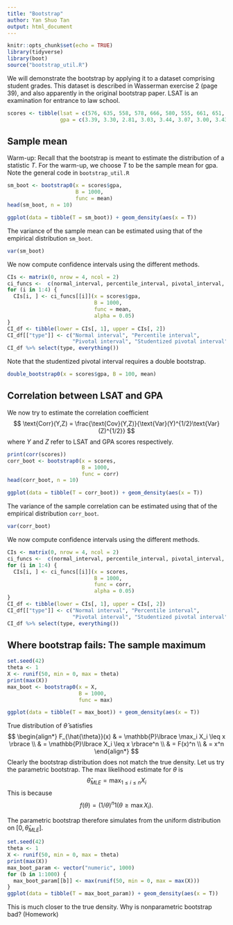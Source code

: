 ```yaml
---
title: "Bootstrap"
author: Yan Shuo Tan
output: html_document
---
```


```r
knitr::opts_chunk$set(echo = TRUE)
library(tidyverse)
library(boot)
source("bootstrap_util.R")
```

We will demonstrate the bootstrap by applying it to a dataset comprising student grades. This dataset is described in Wasserman exercise 2 (page 39), and also apparently in the original bootstrap paper.
LSAT is an examination for entrance to law school.

```r
scores <- tibble(lsat = c(576, 635, 558, 578, 666, 580, 555, 661, 651, 605, 653, 575, 545, 572, 594),
                 gpa = c(3.39, 3.30, 2.81, 3.03, 3.44, 3.07, 3.00, 3.43, 3.36, 3.13, 3.12, 2.74, 2.76, 2.88, 3.96))
```

## Sample mean

Warm-up: Recall that the bootstrap is meant to estimate the distribution of a statistic $T$. For the warm-up, we choose $T$ to be the sample mean for gpa. Note the general code in `bootstrap_util.R`

```r
sm_boot <- bootstrap0(x = scores$gpa, 
                      B = 1000,
                      func = mean)
head(sm_boot, n = 10)
```

```r
ggplot(data = tibble(T = sm_boot)) + geom_density(aes(x = T))
```

The variance of the sample mean can be estimated using that of the empirical distribution `sm_boot`.

```r
var(sm_boot)
```

We now compute confidence intervals using the different methods.

```r
CIs <- matrix(0, nrow = 4, ncol = 2)
ci_funcs <-  c(normal_interval, percentile_interval, pivotal_interval, studentized_pivotal_interval)
for (i in 1:4) {
  CIs[i, ] <- ci_funcs[[i]](x = scores$gpa, 
                            B = 1000, 
                            func = mean, 
                            alpha = 0.05)
}
CI_df <- tibble(lower = CIs[, 1], upper = CIs[, 2])
CI_df[["type"]] <- c("Normal interval", "Percentile interval",
                     "Pivotal interval", "Studentized pivotal interval")
CI_df %>% select(type, everything())
```

Note that the studentized pivotal interval requires a double bootstrap.

```r
double_bootstrap0(x = scores$gpa, B = 100, mean)
```

## Correlation between LSAT and GPA

We now try to estimate the correlation coefficient
$$
\text{Corr}(Y,Z) = \frac{\text{Cov}(Y,Z)}{\text{Var}(Y)^{1/2}\text{Var}(Z)^{1/2}}
$$
where $Y$ and $Z$ refer to LSAT and GPA scores respectively.

```r
print(corr(scores))
corr_boot <- bootstrap0(x = scores, 
                        B = 1000,
                        func = corr)
head(corr_boot, n = 10)
```

```r
ggplot(data = tibble(T = corr_boot)) + geom_density(aes(x = T))
```

The variance of the sample correlation can be estimated using that of the empirical distribution `corr_boot`.

```r
var(corr_boot)
```

We now compute confidence intervals using the different methods.

```r
CIs <- matrix(0, nrow = 4, ncol = 2)
ci_funcs <-  c(normal_interval, percentile_interval, pivotal_interval, studentized_pivotal_interval)
for (i in 1:4) {
  CIs[i, ] <- ci_funcs[[i]](x = scores, 
                            B = 1000, 
                            func = corr, 
                            alpha = 0.05)
}
CI_df <- tibble(lower = CIs[, 1], upper = CIs[, 2])
CI_df[["type"]] <- c("Normal interval", "Percentile interval",
                     "Pivotal interval", "Studentized pivotal interval")
CI_df %>% select(type, everything())
```

## Where bootstrap fails: The sample maximum



```r
set.seed(42)
theta <- 1
X <- runif(50, min = 0, max = theta)
print(max(X))
max_boot <- bootstrap0(x = X, 
                       B = 1000,
                       func = max)

```

```r
ggplot(data = tibble(T = max_boot)) + geom_density(aes(x = T))
```

True distribution of $\hat{\theta}$ satisfies
$$
\begin{align*}
F_{\hat{\theta}}(x) & = \mathbb{P}\lbrace \max_i X_i \leq x \rbrace \\
& = \mathbb{P}\lbrace X_i \leq x \rbrace^n \\
& = F(x)^n \\
& = x^n
\end{align*}
$$
Clearly the bootstrap distribution does not match the true density.
Let us try the parametric bootstrap. The max likelihood estimate for $\theta$ is
$$
\hat{\theta}_{MLE} = \max_{1 \leq i \leq n} X_i
$$
This is because
$$
f(\theta) = (1/\theta)^n 1(\theta \geq \max X_i).
$$

The parametric bootstrap therefore simulates from the uniform distribution on $[0, \hat{\theta}_{MLE}]$.

```r
set.seed(42)
theta <- 1
X <- runif(50, min = 0, max = theta)
print(max(X))
max_boot_param <- vector("numeric", 1000)
for (b in 1:1000) {
  max_boot_param[[b]] <- max(runif(50, min = 0, max = max(X)))
}
ggplot(data = tibble(T = max_boot_param)) + geom_density(aes(x = T))

```

This is much closer to the true density. Why is nonparametric bootstrap bad? (Homework)